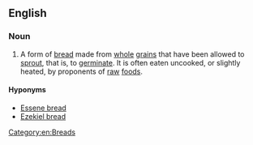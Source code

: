 ==English==

===Noun===
{{en-noun|~}}

# A form of [[bread]] made from [[whole]] [[grain]]s that have been allowed to [[sprout]], that is, to [[germinate]]. It is often eaten uncooked, or slightly heated, by proponents of [[raw]] [[foods]].

====Hyponyms====
* [[Essene bread]]
* [[Ezekiel bread]]

[[Category:en:Breads]]